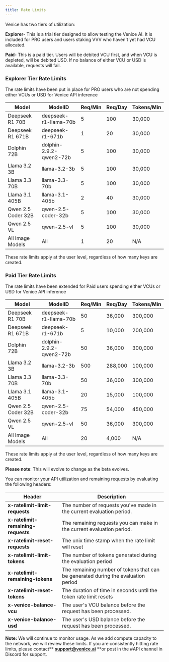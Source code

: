 ```yaml
---
title: Rate Limits
---
```


Venice has two tiers of utilization:

**Explorer**- This is a trial tier designed to allow testing the Venice AI. It is included for PRO users and users staking VVV who haven't yet had VCU allocated.

**Paid**- This is a paid tier. Users will be debited VCU first, and when VCU is depleted, will be debited USD. If no balance of either VCU or USD is available, requests will fail.

<BetaCallout />

### Explorer Tier Rate Limits

The rate limits have been put in place for PRO users who are not spending either VCUs or USD for Venice API inference

| Model              | ModelID                 | Req/Min | Req/Day | Tokens/Min |
| ------------------ | ----------------------- | ------- | :------ | ---------- |
| Deepseek R1 70B    | deepseek-r1-llama-70b   | 5       | 100     | 30,000     |
| Deepseek R1 671B   | deepseek-r1-671b        | 1       | 20      | 30,000     |
| Dolphin 72B        | dolphin-2.9.2-qwen2-72b | 5       | 100     | 30,000     |
| Llama 3.2 3B       | llama-3.2-3b            | 5       | 100     | 30,000     |
| Llama 3.3 70B      | llama-3.3-70b           | 5       | 100     | 30,000     |
| Llama 3.1 405B     | llama-3.1-405b          | 2       | 40      | 30,000     |
| Qwen 2.5 Coder 32B | qwen-2.5-coder-32b      | 5       | 100     | 30,000     |
| Qwen 2.5 VL        | qwen-2.5-vl             | 5       | 100     | 30,000     |
| All Image Models   | All                     | 1       | 20      | N/A        |

These rate limits apply at the user level, regardless of how many keys are created.

### Paid Tier Rate Limits

The rate limits have been extended for Paid users spending either VCUs or USD for Venice API inference

| Model              | ModelID                 | Req/Min | Req/Day | Tokens/Min |
| ------------------ | ----------------------- | ------- | :------ | ---------- |
| Deepseek R1 70B    | deepseek-r1-llama-70b   | 50      | 36,000  | 300,000    |
| Deepseek R1 671B   | deepseek-r1-671b        | 5       | 10,000  | 200,000    |
| Dolphin 72B        | dolphin-2.9.2-qwen2-72b | 50      | 36,000  | 300,000    |
| Llama 3.2 3B       | llama-3.2-3b            | 500     | 288,000 | 100,000    |
| Llama 3.3 70B      | llama-3.3-70b           | 50      | 36,000  | 300,000    |
| Llama 3.1 405B     | llama-3.1-405b          | 20      | 15,000  | 100,000    |
| Qwen 2.5 Coder 32B | qwen-2.5-coder-32b      | 75      | 54,000  | 450,000    |
| Qwen 2.5 VL        | qwen-2.5-vl             | 50      | 36,000  | 300,000    |
| All Image Models   | All                     | 20      | 4,000   | N/A        |

These rate limits apply at the user level, regardless of how many keys are created.

<Note>**Please note**: This will evolve to change as the beta evolves.</Note>

You can monitor your API utilization and remaining requests by evaluating the following headers:

| Header                             | Description                                                                       |
| ---------------------------------- | --------------------------------------------------------------------------------- |
| **x-ratelimit-limit-requests**     | The number of requests you've made in the current evaluation period.              |
| **x-ratelimit-remaining-requests** | The remaining requests you can make in the current evaluation period.             |
| **x-ratelimit-reset-requests**     | The unix time stamp when the rate limit will reset                                |
| **x-ratelimit-limit-tokens**       | The number of tokens generated during the evaluation period                       |
| **x-ratelimit-remaining-tokens**   | The remaining number of tokens that can be generated during the evaluation period |
| **x-ratelimit-reset-tokens**       | The duration of time in seconds until the token rate limit resets                 |
| **x-venice-balance-vcu**           | The user's VCU balance before the request has been processed.                     |
| **x-venice-balance-usd**           | The user's USD balance before the request has been processed.                     |

**Note:** We will continue to monitor usage. As we add compute capacity to the network, we will review these limits. If you are consistently hitting rate limits, please contact** [**support@venice.ai**](mailto:support@venice.ai) **or post in the #API channel in Discord for support.